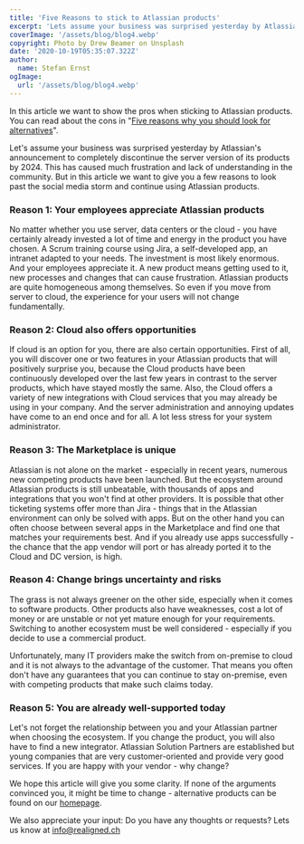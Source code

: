 ```yaml
---
title: 'Five Reasons to stick to Atlassian products'
excerpt: 'Lets assume your business was surprised yesterday by Atlassians announcement to completely discontinue the server version of its products by 2024. This has caused much frustration and lack of understanding in the community. But in this article we want to give you a few reasons to continue using Atlassian products.'
coverImage: '/assets/blog/blog4.webp'
copyright: Photo by Drew Beamer on Unsplash
date: '2020-10-19T05:35:07.322Z'
author:
  name: Stefan Ernst
ogImage:
  url: '/assets/blog/blog4.webp'
---
```


In this article we want to show the pros when sticking to Atlassian products. You can read about the cons in "[Five reasons why you should look for alternatives](/posts/con-reasons)".


Let's assume your business was surprised yesterday by Atlassian's announcement to completely discontinue the server version of its products by 2024. This has caused much frustration and lack of understanding in the community. But in this article we want to give you a few reasons to look past the social media storm and continue using Atlassian products.


### Reason 1: Your employees appreciate Atlassian products

No matter whether you use server, data centers or the cloud - you have certainly already invested a lot of time and energy in the product you have chosen. A Scrum training course using Jira, a self-developed app, an intranet adapted to your needs. The investment is most likely enormous. And your employees appreciate it. A new product means getting used to it, new processes and changes that can cause frustration. Atlassian products are quite homogeneous among themselves. So even if you move from server to cloud, the experience for your users will not change fundamentally.


### Reason 2: Cloud also offers opportunities

If cloud is an option for you, there are also certain opportunities. First of all, you will discover one or two features in your Atlassian products that will positively surprise you, because the Cloud products have been continuously developed over the last few years in contrast to the server products, which have stayed mostly the same. Also, the Cloud offers a variety of new integrations with Cloud services that you may already be using in your company. And the server administration and annoying updates have come to an end once and for all. A lot less stress for your system administrator.


### Reason 3: The Marketplace is unique


Atlassian is not alone on the market - especially in recent years, numerous new competing products have been launched. But the ecosystem around Atlassian products is still unbeatable, with thousands of apps and integrations that you won't find at other providers. It is possible that other ticketing systems offer more than Jira - things that in the Atlassian environment can only be solved with apps. But on the other hand you can often choose between several apps in the Marketplace and find one that matches your requirements best. And if you already use apps successfully - the chance that the app vendor will port or has already ported it to the Cloud and DC version, is high.


### Reason 4: Change brings uncertainty and risks

The grass is not always greener on the other side, especially when it comes to software products. Other products also have weaknesses, cost a lot of money or are unstable or not yet mature enough for your requirements. Switching to another ecosystem must be well considered - especially if you decide to use a commercial product.

Unfortunately, many IT providers make the switch from on-premise to cloud and it is not always to the advantage of the customer. That means you often don't have any guarantees that you can continue to stay on-premise, even with competing products that make such claims today.


### Reason 5: You are already well-supported today

Let's not forget the relationship between you and your Atlassian partner when choosing the ecosystem. If you change the product, you will also have to find a new integrator. Atlassian Solution Partners are established but young companies that are very customer-oriented and provide very good services. If you are happy with your vendor - why change?

We hope this article will give you some clarity. If none of the arguments convinced you, it might be time to change - alternative products can be found on our [homepage](/).

We also appreciate your input: Do you have any thoughts or requests? Lets us know at [info@realigned.ch](mailto:info@realigned.ch)
